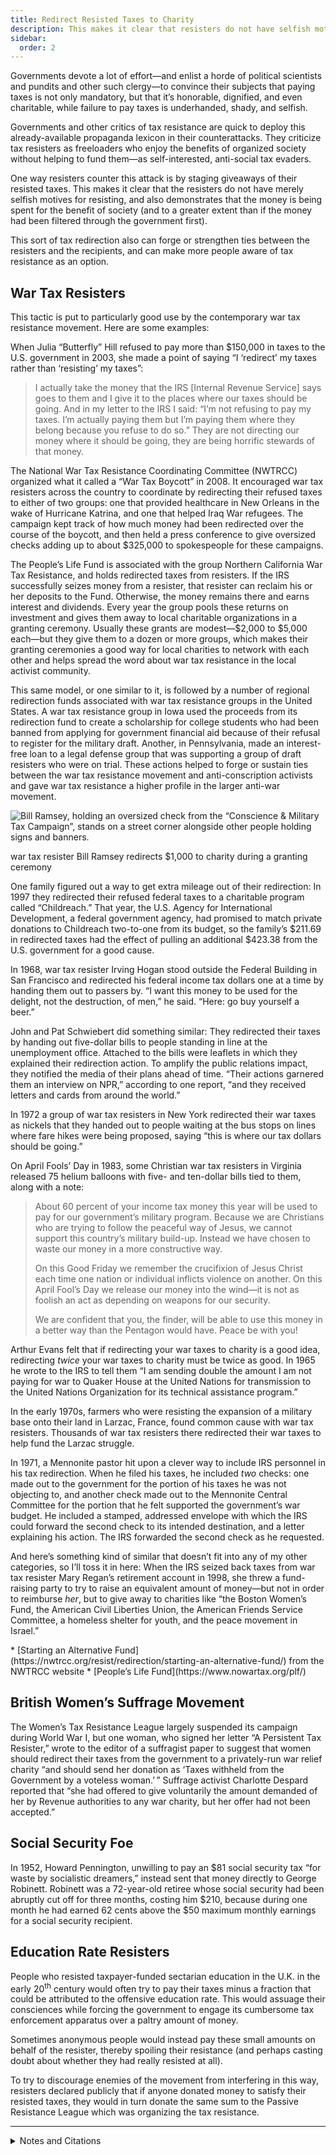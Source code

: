 ```yaml
---
title: Redirect Resisted Taxes to Charity
description: This makes it clear that resisters do not have selfish motives, and that the money is being spent for the benefit of society.
sidebar:
  order: 2
---
```


Governments devote a lot of effort—and enlist a horde of political scientists and pundits and other such clergy—to convince their subjects that paying taxes is not only mandatory, but that it’s honorable, dignified, and even charitable, while failure to pay taxes is underhanded, shady, and selfish.

Governments and other critics of tax resistance are quick to deploy this already-available propaganda lexicon in their counterattacks.
They criticize tax resisters as freeloaders who enjoy the benefits of organized society without helping to fund them—as self-interested, anti-social tax evaders.

One way resisters counter this attack is by staging giveaways of their resisted taxes.
This makes it clear that the resisters do not have merely selfish motives for resisting, and also demonstrates that the money is being spent for the benefit of society (and to a greater extent than if the money had been filtered through the government first).

This sort of tax redirection also can forge or strengthen ties between the resisters and the recipients, and can make more people aware of tax resistance as an option.

## <Badge text="Examples" size="medium" /> War Tax Resisters

This tactic is put to particularly good use by the contemporary war tax resistance movement.
Here are some examples:

When Julia “Butterfly” Hill refused to pay more than $150,000 in taxes to the U.S. government in 2003, she made a point of saying “I ‘redirect’ my taxes rather than ‘resisting’ my taxes”:

> I actually take the money that the IRS [Internal Revenue Service] says goes to them and I give it to the places where our taxes should be going.
> And in my letter to the IRS I said: “I’m not refusing to pay my taxes.
> I’m actually paying them but I’m paying them where they belong because you refuse to do so.”
> They are not directing our money where it should be going, they are being horrific stewards of that money.

The National War Tax Resistance Coordinating Committee (NWTRCC) organized what it called a “War Tax Boycott” in 2008.
It encouraged war tax resisters across the country to coordinate by redirecting their refused taxes to either of two groups:
one that provided healthcare in New Orleans in the wake of Hurricane Katrina, and one that helped Iraq War refugees.
The campaign kept track of how much money had been redirected over the course of the boycott, and then held a press conference to give oversized checks adding up to about $325,000 to spokespeople for these campaigns.

The People’s Life Fund is associated with the group Northern California War Tax Resistance, and holds redirected taxes from resisters.
If the IRS successfully seizes money from a resister, that resister can reclaim his or her deposits to the Fund.
Otherwise, the money remains there and earns interest and dividends.
Every year the group pools these returns on investment and gives them away to local charitable organizations in a granting ceremony.
Usually these grants are modest—$2,000 to $5,000 each—but they give them to a dozen or more groups, which makes their granting ceremonies a good way for local charities to network with each other and helps spread the word about war tax resistance in the local activist community.

This same model, or one similar to it, is followed by a number of regional redirection funds associated with war tax resistance groups in the United States.
A war tax resistance group in Iowa used the proceeds from its redirection fund to create a scholarship for college students who had been banned from applying for government financial aid because of their refusal to register for the military draft.
Another, in Pennsylvania, made an interest-free loan to a legal defense group that was supporting a group of draft resisters who were on trial.
These actions helped to forge or sustain ties between the war tax resistance movement and anti-conscription activists and gave war tax resistance a higher profile in the larger anti-war movement.

![Bill Ramsey, holding an oversized check from the “Conscience &amp; Military Tax Campaign”, stands on a street corner alongside other people holding signs and banners.](../../../assets/redirection.gif)
<figcaption>war tax resister Bill Ramsey redirects $1,000 to charity during a granting ceremony</figcaption>

One family figured out a way to get extra mileage out of their redirection:
In 1997 they redirected their refused federal taxes to a charitable program called “Childreach.”
That year, the U.S. Agency for International Development, a federal government agency, had promised to match private donations to Childreach two-to-one from its budget, so the family’s $211.69 in redirected taxes had the effect of pulling an additional $423.38 from the U.S. government for a good cause.

In 1968, war tax resister Irving Hogan stood outside the Federal Building in San Francisco and redirected his federal income tax dollars one at a time by handing them out to passers by.
“I want this money to be used for the delight, not the destruction, of men,” he said.
“Here: go buy yourself a beer.”

John and Pat Schwiebert did something similar:
They redirected their taxes by handing out five-dollar bills to people standing in line at the unemployment office.
Attached to the bills were leaflets in which they explained their redirection action.
To amplify the public relations impact, they notified the media of their plans ahead of time.
“Their actions garnered them an interview on NPR,” according to one report, “and they received letters and cards from around the world.”

In 1972 a group of war tax resisters in New York redirected their war taxes as nickels that they handed out to people waiting at the bus stops on lines where fare hikes were being proposed, saying “this is where our tax dollars should be going.”

On April Fools’ Day in 1983, some Christian war tax resisters in Virginia released 75 helium balloons with five- and ten-dollar bills tied to them, along with a note:

> About 60 percent of your income tax money this year will be used to pay for our government’s military program.
> Because we are Christians who are trying to follow the peaceful way of Jesus, we cannot support this country’s military build-up.
> Instead we have chosen to waste our money in a more constructive way.
>
> On this Good Friday we remember the crucifixion of Jesus Christ each time one nation or individual inflicts violence on another.
> On this April Fool’s Day we release our money into the wind—it is not as foolish an act as depending on weapons for our security.
>
> We are confident that you, the finder, will be able to use this money in a better way than the Pentagon would have.
> Peace be with you!

Arthur Evans felt that if redirecting your war taxes to charity is a good idea, redirecting *twice* your war taxes to charity must be twice as good.
In 1965 he wrote to the IRS to tell them “I am sending double the amount I am not paying for war to Quaker House at the United Nations for transmission to the United Nations Organization for its technical assistance program.”

In the early 1970s, farmers who were resisting the expansion of a military base onto their land in Larzac, France, found common cause with war tax resisters.
Thousands of war tax resisters there redirected their war taxes to help fund the Larzac struggle.

In 1971, a Mennonite pastor hit upon a clever way to include IRS personnel in his tax redirection.
When he filed his taxes, he included *two* checks: one made out to the government for the portion of his taxes he was not objecting to, and another check made out to the Mennonite Central Committee for the portion that he felt supported the government’s war budget.
He included a stamped, addressed envelope with which the IRS could forward the second check to its intended destination, and a letter explaining his action.
The IRS forwarded the second check as he requested.

And here’s something kind of similar that doesn’t fit into any of my other categories, so I’ll toss it in here:
When the IRS seized back taxes from war tax resister Mary Regan’s retirement account in 1998, she threw a fund-raising party to try to raise an equivalent amount of money—but not in order to reimburse *her*, but to give away to charities like “the Boston Women’s Fund, the American Civil Liberties Union, the American Friends Service Committee, a homeless shelter for youth, and the peace movement in Israel.”

<Aside type="tip" title="Links">
* [Starting an Alternative Fund](https://nwtrcc.org/resist/redirection/starting-an-alternative-fund/) from the NWTRCC website
* [People’s Life Fund](https://www.nowartax.org/plf/)
</Aside>

## <Badge text="Example" size="medium" /> British Women’s Suffrage Movement

The Women’s Tax Resistance League largely suspended its campaign during World War I, but one woman, who signed her letter “A Persistent Tax Resister,” wrote to the editor of a suffragist paper to suggest that women should redirect their taxes from the government to a privately-run war relief charity “and should send her donation as ‘Taxes withheld from the Government by a voteless woman.’ ”
Suffrage activist Charlotte Despard reported that “she had offered to give voluntarily the amount demanded of her by Revenue authorities to any war charity, but her offer had not been accepted.”

## <Badge text="Example" size="medium" /> Social Security Foe

In 1952, Howard Pennington, unwilling to pay an $81 social security tax “for waste by socialistic dreamers,” instead sent that money directly to George Robinett.
Robinett was a 72-year-old retiree whose social security had been abruptly cut off for three months, costing him $210, because during one month he had earned 62 cents above the $50 maximum monthly earnings for a social security recipient.

## <Badge text="Example" size="medium" /> Education Rate Resisters

People who resisted taxpayer-funded sectarian education in the U.K. in the early 20<sup>th</sup> century would often try to pay their taxes minus a fraction that could be attributed to the offensive education rate.
This would assuage their consciences while forcing the government to engage its cumbersome tax enforcement apparatus over a paltry amount of money.

Sometimes anonymous people would instead pay these small amounts on behalf of the resister, thereby spoiling their resistance (and perhaps casting doubt about whether they had really resisted at all).

To try to discourage enemies of the movement from interfering in this way, resisters declared publicly that if anyone donated money to satisfy their resisted taxes, they would in turn donate the same sum to the Passive Resistance League which was organizing the tax resistance.

<Aside type="tip" title="Wikipedia">
  <WikipediaBadge title="Julia Butterfly Hill" />
  <WikipediaBadge title="National War Tax Resistance Coordinating Committee" />
  <WikipediaBadge title="Northern California War Tax Resistance" />
  <WikipediaBadge title="United States Agency for International Development" />
  <WikipediaBadge title="Arthur Evans (physician)" />
  <WikipediaBadge title="Fight for the Larzac" />
  <WikipediaBadge title="Mennonite Central Committee" />
  <WikipediaBadge title="Women’s Tax Resistance League" url="https://en.wikipedia.org/wiki/Women%27s_Tax_Resistance_League" />
  <WikipediaBadge title="Charlotte Despard" />
</Aside>

---

<details>
<summary>Notes and Citations</summary>

* When I presented some of my ideas about varieties of tax resisters (see [“Varieties of Tax Resister”](../../../varietiesofresister/introduction/)) at the Spring 2013 NWTRCC national conference, some of those who heard my presentation suggested to me that a fifth variety of war tax resisters are *primarily* motivated by the desire to spend their money for the public good, and that they resist taxes because they see taxation as obstructing this aim, and careful tax redirection to be a much better way of accomplishing it.
  It’s worth noting that while redirection is a powerful tool for public relations, to its practitioners, it is usually much more than this.
* Smith, Gar “An Interview with Julia Butterfly Hill: Part 1” <i>The Edge</i> 26 May 2005
* Hanrahan, Clare “War Tax Boycott Redirection” <i>More Than a Paycheck</i> June 2008, p. 1
* “Scholarships for draft evaders” <i>Utica Sunday Observer-Dispatch</i> 6 May 1984 p. 4A
* “ ‘War tax’ resisters provide loan” <i>Delaware County Daily Times</i> 5 February 1973, p. 4
* “Matching Funds” <i>More Than a Paycheck</i> October 1997
* [“ ‘War’ Tax Resister Gives Joy To Some”](https://nwtrcc.org/wp-content/uploads/2015/11/Binghamton-NY-Press-Grayscale-1968-6410.pdf) (United Press International) <i>Binghamton Press</i> 16 April 1968, p. 12A
* Balzer, Susan “NWTRCC Strategy Conference” <i>More Than a Paycheck</i> December 2005, p. 1
* Squire, DeCourcy “Journeys Begin with the First Step” <i>More Than a Paycheck</i> August 2009, p. 1
* Hochstetler, Clair [“Money wasted on Good Friday”](https://archive.org/details/gospelherald198376hert/page/n288/mode/1up?view=theater) <i>Gospel Herald</i> 19 April 1983, p. 281
* Evans, Arthur “A Quaker Physician’s Tax Stand” <i>Friends Journal</i> 15 August 1965, p. 411
* Simpson, Craig “An International View” <i>Friends Journal</i> 15 February 1976, pp. 111–12
* [“Pastor enlists Internal Revenue Service in protest”](https://archive.org/details/mennonite197186shel/page/n612/mode/1up?view=theater) <i>The Mennonite</i> 21 September 1971, p. 557
* “WTR Matches IRS Levy for Good Causes” <i>More Than a Paycheck</i> February 2009
* [“Tax Resistance”](https://news.google.com/newspapers?id=2eI6AAAAIBAJ&sjid=6ikMAAAAIBAJ&pg=4048,14218472) <i>The Vote</i> 11 September 1914, p. 311
* [“Meeting at the Women’s Freedom League Headquarters”](https://news.google.com/newspapers?id=9jg8AAAAIBAJ&sjid=_ikMAAAAIBAJ&pg=4160,3502926) <i>The Vote</i> 9 February 1917, p. 109
* [“Money Owed U.S. Given To Oldster”](https://news.google.com/newspapers?id=nDBWAAAAIBAJ&sjid=6OUDAAAAIBAJ&pg=3580%2C715953) (Chicago Tribune Service) <i>The Spokesman-Review</i> 13 March 1952, p. 1
* Portsmouth <i>Evening News</i> 3 March 1904 (education rate resisters)

</details>
